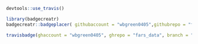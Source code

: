 ```{r}
devtools::use_travis()
```





```{r}
library(badgecreatr)
badgecreatr::badgeplacer( githubaccount = "wbgreen0405",githubrepo = "fars_data", branch = "master")
```

```{r}
travisbadge(ghaccount = "wbgreen0405", ghrepo = "fars_data", branch = "master")
```

